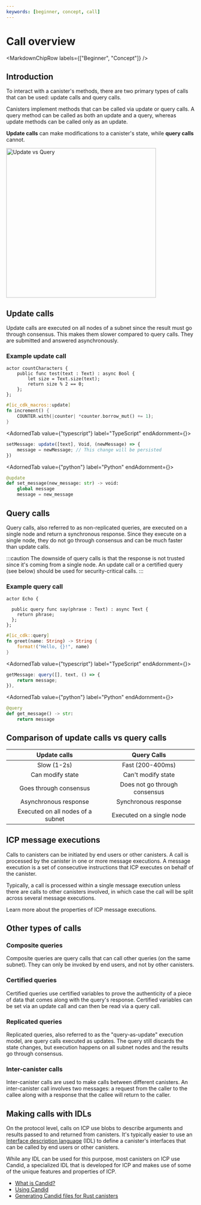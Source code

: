 ```yaml
---
keywords: [beginner, concept, call]
---
```



# Call overview

<MarkdownChipRow labels={["Beginner", "Concept"]} />

## Introduction

To interact with a <GlossaryTooltip>canister</GlossaryTooltip>'s methods, there are two primary types of calls that can be used: update calls and query calls.

Canisters implement methods that can be called via update or query calls. A query method can be called as both an update and a query, whereas update methods can be called only as an update.

**Update calls** can make modifications to a canister's state, while **query calls** cannot.

<div class="text--center">
<img src="/img/docs/update_vs_query.png" alt="Update vs Query" width="400"/>
</div>

## Update calls

Update calls are executed on all nodes of a <GlossaryTooltip>subnet</GlossaryTooltip> since the result must go through consensus. This makes them slower compared to query calls. They are submitted and answered asynchronously.

### Example update call

<AdornedTabs groupId="language">
<TabItem value="motoko" label="Motoko" default>

```motoko
actor countCharacters {
    public func test(text : Text) : async Bool {
        let size = Text.size(text);
        return size % 2 == 0;
    };
};
```

</TabItem>

<TabItem value="rust" label="Rust">

```rust
#[ic_cdk_macros::update]
fn increment() {
    COUNTER.with(|counter| *counter.borrow_mut() += 1);
}
```

</TabItem>

<AdornedTab value={"typescript"} label="TypeScript" endAdornment={<BetaChip />}>

```typescript
setMessage: update([text], Void, (newMessage) => {
    message = newMessage; // This change will be persisted
})
```

</AdornedTab>

<AdornedTab value={"python"} label="Python" endAdornment={<BetaChip />}>

```python
@update
def set_message(new_message: str) -> void:
    global message
    message = new_message
```

</AdornedTab>

</AdornedTabs>

## Query calls

Query calls, also referred to as non-replicated queries, are executed on a single node and return a synchronous response. Since they execute on a single node, they do not go through consensus and can be much faster than update calls.

:::caution
The downside of query calls is that the response is not trusted since it's coming from a single node. An update call or a certified query (see below) should be used for security-critical calls.
:::

### Example query call

<AdornedTabs groupId="language">
<TabItem value="motoko" label="Motoko" default>

```motoko
actor Echo {

  public query func say(phrase : Text) : async Text {
    return phrase;
  };
};
```


</TabItem>

<TabItem value="rust" label="Rust">

```rust
#[ic_cdk::query]
fn greet(name: String) -> String {
    format!("Hello, {}!", name)
}
```

</TabItem>

<AdornedTab value={"typescript"} label="TypeScript" endAdornment={<BetaChip />}>

```typescript
getMessage: query([], text, () => {
    return message;
}),
```

</AdornedTab>

<AdornedTab value={"python"} label="Python" endAdornment={<BetaChip />}>

```python
@query
def get_message() -> str:
    return message
```

</AdornedTab>
</AdornedTabs>

## Comparison of update calls vs query calls

| Update calls | Query Calls |
| :----------: | :------: |
| Slow (1-2s) | Fast (200-400ms) |
| Can modify state | Can't modify state |
| Goes through consensus | Does not go through consensus |
| Asynchronous response | Synchronous response |
| Executed on all nodes of a subnet | Executed on a single node |


## ICP message executions

Calls to canisters can be initiated by end users or other canisters. A call is processed by the canister in one or more message executions. A message execution is a set of consecutive instructions that ICP executes on behalf of the canister.

Typically, a call is processed within a single message execution unless there are calls to other canisters involved, in which case the call will be split across several message executions.

Learn more about the properties of ICP message executions.

## Other types of calls

### Composite queries

Composite queries are query calls that can call other queries (on the same <GlossaryTooltip>subnet</GlossaryTooltip>). They can only be invoked by end users, and not by other canisters.

### Certified queries

Certified queries use certified variables to prove the authenticity of a piece of data that comes along with the query's response. Certified variables can be set via an update call and can then be read via a query call.

### Replicated queries

Replicated queries, also referred to as the "query-as-update" execution model, are query calls executed as updates. The query still discards the state changes, but execution happens on all subnet nodes and the results go through consensus.

### Inter-canister calls

Inter-canister calls are used to make calls between different canisters. An inter-canister call involves two messages: a request from the caller to the callee along with a response that the callee will return to the caller.

## Making calls with IDLs

On the protocol level, calls on ICP use blobs to describe arguments and results passed to and returned from canisters. It's typically easier to use an [Interface description language](https://en.wikipedia.org/wiki/Interface_description_language) (IDL) to define a canister's interfaces that can be called by end users or other canisters.

While any IDL can be used for this purpose, most canisters on ICP use Candid, a specialized IDL that is developed for ICP and makes use of some of the unique features and properties of ICP.
- [What is Candid?](/docs/current/developer-docs/smart-contracts/candid/candid-conceptscandid-concepts)
- [Using Candid](/docs/current/developer-docs/smart-contracts/candid/candid-conceptscandid-howto)
- [Generating Candid files for Rust canisters](/docs/current/developer-docs/backend/rust/generating-candid)
